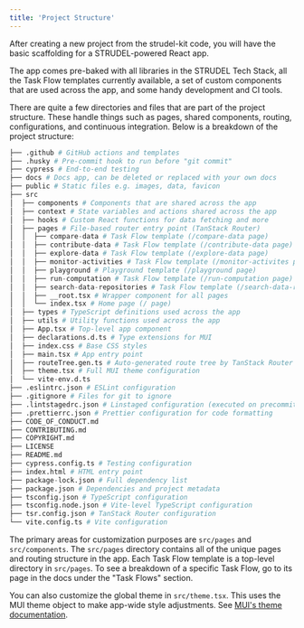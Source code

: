 ```yaml
---
title: 'Project Structure'
---
```



After creating a new project from the strudel-kit code, you will have the basic scaffolding for a STRUDEL-powered React app.

The app comes pre-baked with all libraries in the STRUDEL Tech Stack, all the Task Flow templates currently available, a set of custom components that are used across the app, and some handy development and CI tools.

There are quite a few directories and files that are part of the project structure. These handle things such as pages, shared components, routing, configurations, and continuous integration. Below is a breakdown of the project structure:

```py
├── .github # GitHub actions and templates
├── .husky # Pre-commit hook to run before "git commit"
├── cypress # End-to-end testing
├── docs # Docs app, can be deleted or replaced with your own docs
├── public # Static files e.g. images, data, favicon
├── src
│  ├── components # Components that are shared across the app
│  ├── context # State variables and actions shared across the app
│  ├── hooks # Custom React functions for data fetching and more
│  ├── pages # File-based router entry point (TanStack Router)
│  │  ├── compare-data # Task Flow template (/compare-data page)
│  │  ├── contribute-data # Task Flow template (/contribute-data page)
│  │  ├── explore-data # Task Flow template (/explore-data page)
│  │  ├── monitor-activities # Task Flow template (/monitor-activites page)
│  │  ├── playground # Playground template (/playground page)
│  │  ├── run-computation # Task Flow template (/run-computation page)
│  │  ├── search-data-repositories # Task Flow template (/search-data-repositories page)
│  │  ├── __root.tsx # Wrapper component for all pages
│  │  └── index.tsx # Home page (/ page)
│  ├── types # TypeScript definitions used across the app
│  ├── utils # Utility functions used across the app
│  ├── App.tsx # Top-level app component
│  ├── declarations.d.ts # Type extensions for MUI
│  ├── index.css # Base CSS styles
│  ├── main.tsx # App entry point
│  ├── routeTree.gen.ts # Auto-generated route tree by TanStack Router (do not edit manually)
│  ├── theme.tsx # Full MUI theme configuration
│  └── vite-env.d.ts
├── .eslintrc.json # ESLint configuration
├── .gitignore # Files for git to ignore
├── .lintstagedrc.json # Linstaged configuration (executed on precommit)
├── .prettierrc.json # Prettier configuration for code formatting
├── CODE_OF_CONDUCT.md
├── CONTRIBUTING.md
├── COPYRIGHT.md
├── LICENSE
├── README.md
├── cypress.config.ts # Testing configuration
├── index.html # HTML entry point
├── package-lock.json # Full dependency list
├── package.json # Dependencies and project metadata
├── tsconfig.json # TypeScript configuration
├── tsconfig.node.json # Vite-level TypeScript configuration
├── tsr.config.json # TanStack Router configuration
└── vite.config.ts # Vite configuration
```

The primary areas for customization purposes are `src/pages` and `src/components`. The `src/pages` directory contains all of the unique pages and routing structure in the app. Each Task Flow template is a top-level directory in `src/pages`. To see a breakdown of a specific Task Flow, go to its page in the docs under the "Task Flows" section.

You can also customize the global theme in `src/theme.tsx`. This uses the MUI theme object to make app-wide style adjustments. See [MUI's theme documentation](https://mui.com/material-ui/customization/default-theme/).

<Grid container columnSpacing={2} rowSpacing={2} marginBottom={2}>
  <Grid item sm={4}>
    <LinkCard
      href="/strudel-kit/docs/task-flows/overview"
      target="_self"
      label="Task Flows"
    />
  </Grid>
  <Grid item sm={4}>
    <LinkCard
      href="/strudel-kit/docs/guides/tutorials/basic-app-with-strudel/customize-taskflow"
      target="_self"
      label="Customize Your Task Flow"
    />
  </Grid>
  <Grid item sm={4}>
    <LinkCard
      href="/strudel-kit/docs/guides/combine-sections"
      target="_self"
      label="Combining Sections"
    />
  </Grid>
  <Grid item sm={4}>
    <LinkCard
      href="/strudel-kit/docs/guides/connect-task-flows-together"
      target="_self"
      label="Connecting Task Flows"
    />
  </Grid>
</Grid>
